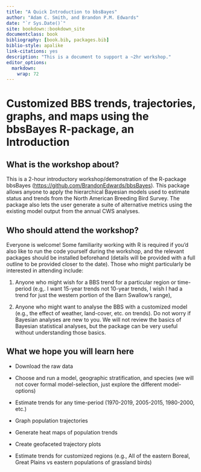 ```yaml
---
title: "A Quick Introduction to bbsBayes"
author: "Adam C. Smith, and Brandon P.M. Edwards"
date: "`r Sys.Date()`"
site: bookdown::bookdown_site
documentclass: book
bibliography: [book.bib, packages.bib]
biblio-style: apalike
link-citations: yes
description: "This is a document to support a ~2hr workshop."
editor_options: 
  markdown: 
    wrap: 72
---
```


# Customized BBS trends, trajectories, graphs, and maps using the bbsBayes R-package, an Introduction

## What is the workshop about?

This is a 2-hour introductory workshop/demonstration of the R-package
bbsBayes (<https://github.com/BrandonEdwards/bbsBayes>). This package
allows anyone to apply the hierarchical Bayesian models used to estimate
status and trends from the North American Breeding Bird Survey. The
package also lets the user generate a suite of alternative metrics using
the existing model output from the annual CWS analyses.

## Who should attend the workshop?

Everyone is welcome! Some familiarity working with R is required if
you'd also like to run the code yourself during the workshop, and the
relevant packages should be installed beforehand (details will be
provided with a full outline to be provided closer to the date). Those
who might particularly be interested in attending include:

1.  Anyone who might wish for a BBS trend for a particular region or
    time-period (e.g,. I want 15-year trends not 10-year trends, I wish
    I had a trend for just the western portion of the Barn Swallow's
    range),

2.  Anyone who might want to analyse the BBS with a customized model
    (e.g., the effect of weather, land-cover, etc. on trends). Do not
    worry if Bayesian analyses are new to you. We will not review the
    basics of Bayesian statistical analyses, but the package can be very
    useful without understanding those basics.

## What we hope you will learn here

-   Download the raw data

-   Choose and run a model, geographic stratification, and species (we
    will not cover formal model-selection, just explore the different
    model-options)

-   Estimate trends for any time-period (1970-2019, 2005-2015,
    1980-2000, etc.)

-   Graph population trajectories

-   Generate heat maps of population trends

-   Create geofaceted trajectory plots

-   Estimate trends for customized regions (e.g., All of the eastern
    Boreal, Great Plains vs eastern populations of grassland birds)
